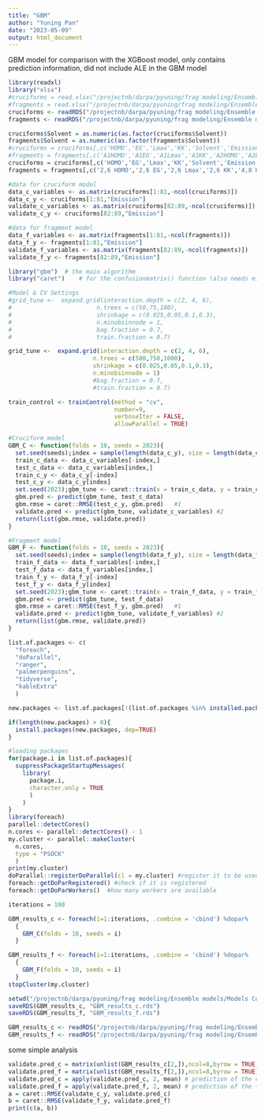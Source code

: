 ```yaml
---
title: "GBM"
author: "Yuning Pan"
date: "2023-05-09"
output: html_document
---
```


GBM model for comparison with the XGBoost model, only contains prediction information, did not include ALE in the GBM model
```r
library(readxl)
library("xlsx")
#cruciforms = read.xlsx("/projectnb/darpa/pyuning/frag modeling/Ensemble models/data_c.xlsx",1)
#fragments = read.xlsx("/projectnb/darpa/pyuning/frag modeling/Ensemble models/data_f.xlsx",1)
cruciforms <- readRDS("/projectnb/darpa/pyuning/frag modeling/Ensemble models/cruciforms.rds")
fragments <- readRDS("/projectnb/darpa/pyuning/frag modeling/Ensemble models/fragments.rds")
```


```r
cruciforms$Solvent = as.numeric(as.factor(cruciforms$Solvent))
fragments$Solvent = as.numeric(as.factor(fragments$Solvent))
#cruciforms = cruciforms[,c('HOMO','EG','Lmax','KK','Solvent','Emission')]
#fragments = fragments[,c('A1HOMO','A1EG','A1Lmax','A1KK','A2HOMO','A2EG','A2Lmax','A2KK','Solvent','Emission')]
cruciforms = cruciforms[,c('HOMO','EG','Lmax','KK','Solvent','Emission')]
fragments = fragments[,c('2,6 HOMO','2,6 EG','2,6 Lmax','2,6 KK','4,8 HOMO','4,8 EG','4,8 Lmax','4,8 KK','Solvent','Emission')]

#data for cruciform model
data_c_variables <- as.matrix(cruciforms[1:81,-ncol(cruciforms)])
data_c_y <- cruciforms[1:81,"Emission"]
validate_c_variables <- as.matrix(cruciforms[82:89,-ncol(cruciforms)])
validate_c_y <- cruciforms[82:89,"Emission"]

#data for fragment model
data_f_variables <- as.matrix(fragments[1:81,-ncol(fragments)])
data_f_y <- fragments[1:81,"Emission"]
validate_f_variables <- as.matrix(fragments[82:89,-ncol(fragments)])
validate_f_y <- fragments[82:89,"Emission"]
```


```r
library("gbm")  # the main algorithm
library("caret")    # for the confusionmatrix() function (also needs e1071 package)

#Model & CV Settings
#grid_tune <-  expand.grid(interaction.depth = c(2, 4, 6), 
#                        n.trees = c(50,75,100), 
#                        shrinkage = c(0.025,0.05,0.1,0.3),
#                        n.minobsinnode = 1,
#                        bag.fraction = 0.7,
#                        train.fraction = 0.7)

grid_tune <-  expand.grid(interaction.depth = c(2, 4, 6), 
                        n.trees = c(500,750,1000), 
                        shrinkage = c(0.025,0.05,0.1,0.3),
                        n.minobsinnode = 1)
                        #bag.fraction = 0.7,
                        #train.fraction = 0.7)

train_control <- trainControl(method = "cv",
                              number=9,
                              verboseIter = FALSE,
                              allowParallel = TRUE)

#Cruciform model
GBM_C <- function(folds = 10, seeds = 2023){
  set.seed(seeds);index = sample(length(data_c_y), size = length(data_c_y)/folds)
  train_c_data <- data_c_variables[-index,]
  test_c_data <- data_c_variables[index,]
  train_c_y <- data_c_y[-index]
  test_c_y <- data_c_y[index]
  set.seed(2023);gbm_tune <- caret::train(x = train_c_data, y = train_c_y, trControl = train_control, tuneGrid = grid_tune, method= "gbm", verbose = FALSE)
  gbm.pred <- predict(gbm_tune, test_c_data)
  gbm.rmse = caret::RMSE(test_c_y, gbm.pred)   #1
  validate.pred <- predict(gbm_tune, validate_c_variables) #2
  return(list(gbm.rmse, validate.pred))
}

#Fragment model
GBM_F <- function(folds = 10, seeds = 2023){
  set.seed(seeds);index = sample(length(data_f_y), size = length(data_f_y)/folds)
  train_f_data <- data_f_variables[-index,]
  test_f_data <- data_f_variables[index,]
  train_f_y <- data_f_y[-index]
  test_f_y <- data_f_y[index]
  set.seed(2023);gbm_tune <- caret::train(x = train_f_data, y = train_f_y, trControl = train_control, tuneGrid = grid_tune, method= "gbm", verbose = FALSE)
  gbm.pred <- predict(gbm_tune, test_f_data)
  gbm.rmse = caret::RMSE(test_f_y, gbm.pred)   #1
  validate.pred <- predict(gbm_tune, validate_f_variables) #2
  return(list(gbm.rmse, validate.pred))
}
```


```r
list.of.packages <- c(
  "foreach",
  "doParallel",
  "ranger",
  "palmerpenguins",
  "tidyverse",
  "kableExtra"
  )

new.packages <- list.of.packages[!(list.of.packages %in% installed.packages()[,"Package"])]

if(length(new.packages) > 0){
  install.packages(new.packages, dep=TRUE)
}

#loading packages
for(package.i in list.of.packages){
  suppressPackageStartupMessages(
    library(
      package.i, 
      character.only = TRUE
      )
    )
}
library(foreach)
parallel::detectCores()
n.cores <- parallel::detectCores() - 1
my.cluster <- parallel::makeCluster(
  n.cores, 
  type = "PSOCK"
  )
print(my.cluster)
doParallel::registerDoParallel(cl = my.cluster) #register it to be used by %dopar%
foreach::getDoParRegistered() #check if it is registered
foreach::getDoParWorkers()  #how many workers are available
```

```r
iterations = 100

GBM_results_c <- foreach(i=1:iterations, .combine = 'cbind') %dopar%
  {
    GBM_C(folds = 10, seeds = i)
  }

GBM_results_f <- foreach(i=1:iterations, .combine = 'cbind') %dopar%
  {
    GBM_F(folds = 10, seeds = i)
  }
stopCluster(my.cluster)
```


```r
setwd("/projectnb/darpa/pyuning/frag modeling/Ensemble models/Models Comparison")
saveRDS(GBM_results_c, "GBM_results_c.rds")
saveRDS(GBM_results_f, "GBM_results_f.rds")
```

```r
GBM_results_c <- readRDS("/projectnb/darpa/pyuning/frag modeling/Ensemble models/Models Comparison/GBM_results_c.rds")
GBM_results_f <- readRDS("/projectnb/darpa/pyuning/frag modeling/Ensemble models/Models Comparison/GBM_results_f.rds")
```

some simple analysis
```r
validate.pred_c = matrix(unlist(GBM_results_c[2,]),ncol=8,byrow = TRUE)
validate.pred_f = matrix(unlist(GBM_results_f[2,]),ncol=8,byrow = TRUE)
validate.pred_c = apply(validate.pred_c, 2, mean) # prediction of the cruciform model on the holdout data
validate.pred_f = apply(validate.pred_f, 2, mean) # prediction of the fragment model on the holdout data
a = caret::RMSE(validate_c_y, validate.pred_c)
b = caret::RMSE(validate_f_y, validate.pred_f)
print(c(a, b))
```